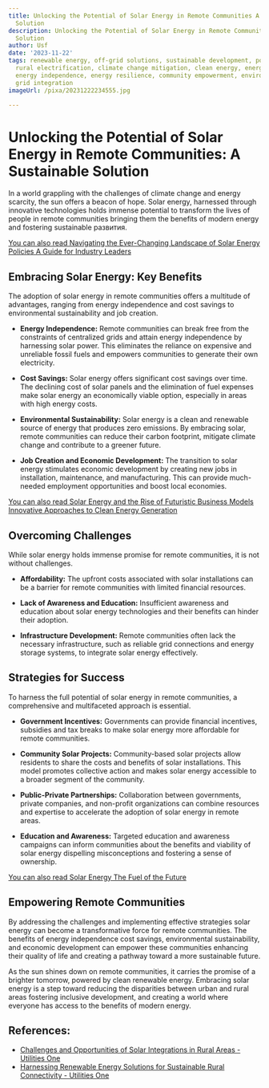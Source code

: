 ```yaml
---
title: Unlocking the Potential of Solar Energy in Remote Communities A Sustainable
  Solution
description: Unlocking the Potential of Solar Energy in Remote Communities A Sustainable
  Solution
author: Usf
date: '2023-11-22'
tags: renewable energy, off-grid solutions, sustainable development, poverty alleviation,
  rural electrification, climate change mitigation, clean energy, energy security,
  energy independence, energy resilience, community empowerment, environmental sustainability,
  grid integration
imageUrl: /pixa/20231222234555.jpg

---
```

# Unlocking the Potential of Solar  Energy in Remote Communities: A Sustainable Solution

In a world grappling with the challenges of  climate  change and energy scarcity, the sun offers a  beacon of hope. Solar energy, harnessed through  innovative technologies holds immense  potential to transform the lives of people in remote communities bringing them the benefits of modern energy and fostering sustainable развития.

[You can also read Navigating  the Ever-Changing Landscape of  Solar Energy Policies A Guide for Industry Leaders](Navigating%20the%20Ever-Changing%20Landscape%20of%20Solar%20Energy%20Policies%20A%20Guide%20for%20Industry%20Leaders)


## Embracing Solar Energy: Key Benefits

The adoption of solar energy in remote  communities offers a multitude of advantages,  ranging from energy independence and cost savings to environmental sustainability and job creation.

- **Energy Independence:** Remote communities can break free from the constraints  of centralized grids and attain energy independence  by harnessing solar power. This eliminates the reliance  on expensive and unreliable fossil fuels and empowers communities to generate their own electricity.

- **Cost Savings:** Solar energy offers significant cost  savings over time.  The declining  cost of solar panels and  the elimination of fuel expenses make solar energy an economically viable option, especially in areas with high energy costs.

- **Environmental Sustainability:** Solar energy is a clean and renewable source of energy that produces zero emissions. By  embracing solar, remote communities can reduce their carbon footprint, mitigate climate change and contribute to a greener future.

-  **Job Creation and Economic Development:**  The transition to solar  energy stimulates economic development by creating new jobs  in installation, maintenance, and manufacturing.  This can  provide much-needed employment opportunities and boost local economies.

[You can also read Solar Energy and  the Rise of Futuristic Business Models Innovative Approaches to Clean Energy Generation](Solar%20Energy%20and%20the%20Rise%20of%20Futuristic%20Business%20Models%20Innovative%20Approaches%20to%20Clean%20Energy%20Generation)


## Overcoming Challenges

While solar energy  holds immense promise for remote communities, it is not without challenges. 

- **Affordability:** The upfront costs associated with solar installations can be a barrier for remote  communities  with limited financial resources.

- **Lack of Awareness and Education:** Insufficient awareness and education about solar  energy technologies and their benefits  can hinder their adoption.

- **Infrastructure Development:** Remote communities often lack the necessary infrastructure, such as reliable grid connections and energy storage  systems, to integrate solar  energy effectively.

##  Strategies for Success

To  harness the full potential  of solar energy  in remote communities, a comprehensive and multifaceted approach is essential.

- **Government Incentives:**  Governments can provide financial  incentives, subsidies and tax breaks to make  solar energy more affordable for  remote communities.

- **Community Solar  Projects:** Community-based solar projects allow residents to share the costs and benefits of solar installations. This model promotes collective action and makes solar energy accessible to a broader segment of the community.

- **Public-Private Partnerships:** Collaboration between governments, private companies, and  non-profit organizations can combine resources and expertise  to accelerate the adoption of solar energy in remote areas.

- **Education and Awareness:** Targeted education and awareness campaigns can  inform communities  about the  benefits and viability of solar energy dispelling misconceptions and fostering a sense  of ownership.

[You can also read  Solar Energy The Fuel of the Future](Solar%20Energy%20The%20Fuel%20of%20the%20Future)


## Empowering Remote Communities

By addressing the challenges and implementing effective strategies  solar energy can become a transformative force for remote communities. The  benefits of energy  independence cost savings, environmental sustainability, and economic development can empower these  communities enhancing their quality of life and creating a pathway toward a more sustainable future.

As the  sun shines down on remote communities, it carries  the promise of a brighter tomorrow, powered by clean renewable energy. Embracing solar energy is a step toward reducing the disparities between  urban and rural areas fostering  inclusive development, and creating a world where everyone  has access  to the benefits of modern energy.

## References:
- [Challenges and Opportunities of Solar Integrations in Rural Areas - Utilities One](https://utilitiesone.com/challenges-and-opportunities-of-solar-integrations-in-rural-areas)
- [Harnessing Renewable Energy Solutions for Sustainable Rural Connectivity - Utilities One](https://utilitiesone.com/harnessing-renewable-energy-solutions-for-sustainable-rural-connectivity)
